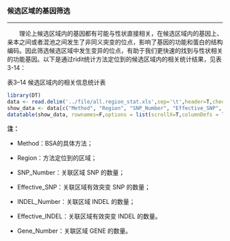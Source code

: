 ### 候选区域的基因筛选
  
***
  
  <style>
  img.inline-img {
    display:inline;
    width:auto;
  }

img.independent-img {
  display:block;
  width:auto;
}
</style>
&emsp;&emsp;理论上候选区域内的基因都有可能与性状直接相关，在候选区域内的基因上、亲本之间或者混池之间发生了非同义突变的位点，影响了基因的功能和蛋白的结构编码。因此筛选候选区域中发生变异的位点，有助于我们更快速的找到与性状相关的功能基因。以下是通过ridit统计方法定位到的候选区域内的相关统计结果，见表3-14：

<p class='mark'>表3–14 候选区域内的相关信息统计表</p>
  
```r
library(DT)
data <- read.delim('../file/all.region_stat.xls',sep='\t',header=T,check.names = F)
show_data <- data[c("Method", "Region", "SNP_Number", "Effective_SNP", "INDEL_Number", "Effective_INDEL", "Gene_Number")]
datatable(show_data, rownames=F,options = list(scrollX=T,columnDefs = list(list(className = 'dt-center',targets='_all'))))
```

<p class='mark1'>**注：**</p>

- <p class='mark1'>Method：BSA的具体方法；</p>

- <p class='mark1'>Region：方法定位到的区域；</p>

- <p class='mark1'>SNP_Number：关联区域 SNP 的数量；</p>

- <p class='mark1'>Effective_SNP：关联区域有效突变 SNP 的数量；</p>

- <p class='mark1'>INDEL_Number：关联区域 INDEL 的数量；</p>

- <p class='mark1'>Effective_INDEL：关联区域有效突变 INDEL 的数量。</p>

- <p class='mark1'>Gene_Number：关联区域 GENE 的数量。</p>


